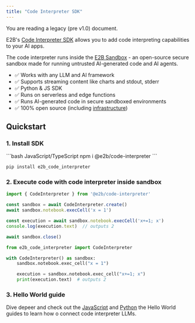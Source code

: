 ```yaml
---
title: "Code Interpreter SDK"
---
```


<Callout icon="circle-exclamation" color="#ff8800" iconType="regular">You are reading a legacy (pre v1.0) document.</Callout>


E2B's [Code Interpreter SDK](https://github.com/e2b-dev/code-interpreter) allows you to add code interpreting capabilities to your AI apps.

The code interpreter runs inside the [E2B Sandbox](https://github.com/e2b-dev/e2b) - an open-source secure sandbox made for running untrusted AI-generated code and AI agents.
- ✅ Works with any LLM and AI framework
- ✅ Supports streaming content like charts and stdout, stderr
- ✅ Python & JS SDK
- ✅ Runs on serverless and edge functions
- ✅ Runs AI-generated code in secure sandboxed environments
- ✅ 100% open source (including [infrastructure](https://github.com/e2b-dev/infra))

## Quickstart

### 1. Install SDK

<CodeGroup>
```bash JavaScript/TypeScript
npm i @e2b/code-interpreter
```

```bash Python
pip install e2b_code_interpreter
```
</CodeGroup>

### 2. Execute code with code interpreter inside sandbox

<CodeGroup>

```ts JavaScript
import { CodeInterpreter } from '@e2b/code-interpreter'

const sandbox = await CodeInterpreter.create()
await sandbox.notebook.execCell('x = 1')

const execution = await sandbox.notebook.execCell('x+=1; x')
console.log(execution.text)  // outputs 2

await sandbox.close()
```

```py Python
from e2b_code_interpreter import CodeInterpreter

with CodeInterpreter() as sandbox:
    sandbox.notebook.exec_cell("x = 1")

    execution = sandbox.notebook.exec_cell("x+=1; x")
    print(execution.text)  # outputs 2
```
</CodeGroup>

### 3. Hello World guide
Dive depeer and check out the [JavaScript](/legacy/hello-world/js) and [Python](/legacy/hello-world/py) the Hello World guides to learn how o connect code interpreter LLMs.

